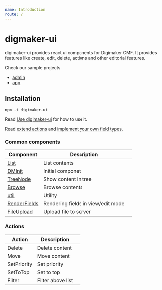 ```yaml
---
name: Introduction
route: /
---
```



# digmaker-ui

digimaker-ui provides react ui components for Digimaker CMF. It provides features like create, edit, delete, actions and other editorial features.

Check our sample projects
- [admin](https://github.com/digimakergo/dmdemo/tree/master/web/admin/src)
- [app](https://github.com/digimakergo/dmdemo/tree/master/web/app/src)

## Installation
```
npm -i digimaker-ui
```
Read [Use digimaker-ui](./use-digimaker-ui) for how to use it.

Read [extend actions](./actions/Implement) and [implement your own field types](./FieldTypes).


### Common components

|  Component |  Description  |   |
|------|---|---|
| [List](./List) | List contents  |   |
| [DMInit](./DMInit) | Initial componet  |   |
| [TreeNode](./TreeNode) | Show content in tree  |   |
| [Browse](./Browse) | Browse contents  |   |
| [util](./util) |  Utility |   |
| [RenderFields](./RenderFields) |  Rendering fields in view/edit mode |   |
| [FileUpload](./FileUpload) |  Upload file to server |   |


### Actions
| Action | Description  |   |
|------|---|---|
| Delete | Delete content  |   |
| Move | Move content  |   |
| SetPriority | Set priority  |   |
| SetToTop | Set to top  |   |
| Filter | Filter above list  |   |

